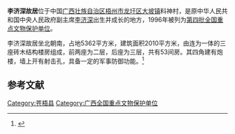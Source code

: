 {{About|位于梧州市的李济深故居|位于[[桂林市|桂林市]]的李济深故居|李济深故居 (桂林)}}
{{coord|23|18|54|N|111|16|29|E|display=title|scale:10000}}
{{文物保护单位
| 级别 = 全国
| 名称 = 李济深故居
| 图片 = 
| 所在 = [[广西壮族自治区|广西壮族自治区]][[龙圩区|龙圩区]]
| 分类 = 近现代重要史迹及代表性建筑
| 时代 = 民国
| 编号 = [[第四批全国重点文物保护单位|第四批]]第224项
| 登录 = 1996年11月20日
}}

'''李济深故居'''位于中国[[广西壮族自治区|广西壮族自治区]][[梧州市|梧州市]][[龙圩区|龙圩区]][[大坡镇|大坡镇]]料神村，是原中华人民共和国中央人民政府副主席[[李济深|李济深]]出生并成长的地方，1996年被列为[[第四批全国重点文物保护单位|第四批全国重点文物保护单位]]。

李济深故居坐北朝南，占地5362平方米，建筑面积2010平方米，由连为一体的三座砖木结构楼房组成，前两座为二层，后座为三层，共有53间房。其四角建有炮楼，墙上开有射击孔，具备一定的军事防御功能。<ref>{{Cite book |title=全国重点文物保护单位·第一至第五批·第Ⅲ卷 |publisher=文物出版社 |year=2004 |isbn=7-5010-1525-2 |pages=27 }}</ref>

==参考文献==
{{reflist}}

{{广西壮族自治区全国重点文物保护单位}}

{{DEFAULTSORT:Li}}
[[Category:苍梧县|Category:苍梧县]]
[[Category:广西全国重点文物保护单位|Category:广西全国重点文物保护单位]]